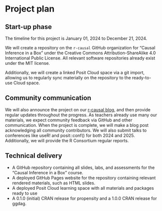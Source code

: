 # Project plan

## Start-up phase

The timeline for this project is January 01, 2024 to December 21, 2024. 

We will create a repository on the `r-causal` GitHub organization for "Causal Inference in a Box" under the Creative Commons Attribution-ShareAlike 4.0 International Public License. All relevant software repositories already exist under the MIT license. 

Additionally, we will create a linked Posit Cloud space via a git import, allowing us to regularly sync materially on the repository to the ready-to-use Cloud space.

## Community communication

We will also announce the project on our [r-causal blog](https://r-causal.github.io/r-causal-blog/), and then provide regular updates throughout the progress. As teachers already use many our materials, we expect community feedback via GitHub and other communication. When the project is complete, we will make a blog post acknowledging all community contributors. We will also submit talks to conferences like useR! and posit::conf() for both 2024 and 2025. Additionally, we will provide the R Consortium regular reports.

## Technical delivery

* A GitHub repository containing all slides, labs, and assessments for the "Causal Inference in a Box" course.
* A deployed GitHub Pages website for the repository containing relevant rendered materials, such as HTML slides.
* A deployed Posit Cloud learning space with all materials and packages ready to use
* A 0.1.0 (initial) CRAN release for propensity and a 1.0.0 CRAN release for ggdag.
